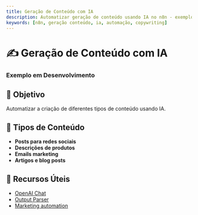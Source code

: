 ---
title: Geração de Conteúdo com IA
description: Automatizar geração de conteúdo usando IA no n8n - exemplo em desenvolvimento
keywords: [n8n, geração conteúdo, ia, automação, copywriting]
---


# ✍️ Geração de Conteúdo com IA

<div style={{
  background: '#e53e3e',
  padding: '1.5rem',
  borderRadius: '8px',
  color: 'white',
  textAlign: 'center'
}}>
  <IonicIcon name="create-outline" style={{fontSize: '32px', marginBottom: '0.5rem'}} />
  <h3 style={{color: 'white'}}>Exemplo em Desenvolvimento</h3>
</div>

## 🎯 Objetivo

Automatizar a criação de diferentes tipos de conteúdo usando IA.

## 📝 Tipos de Conteúdo

- **Posts para redes sociais**
- **Descrições de produtos**
- **Emails marketing**
- **Artigos e blog posts**

## 🔗 Recursos Úteis

- [OpenAI Chat](/advanced-ai/nodes-ia/openai-chat)
- [Output Parser](/advanced-ai/nodes-ia/output-parser)
- [Marketing automation](/integracoes-br/marketing)